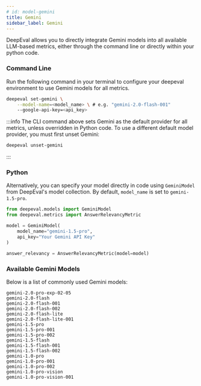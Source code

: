```yaml
---
# id: model-gemini
title: Gemini
sidebar_label: Gemini
---
```


DeepEval allows you to directly integrate Gemini models into all available LLM-based metrics, either through the command line or directly within your python code.

### Command Line

Run the following command in your terminal to configure your deepeval environment to use Gemini models for all metrics. 

```bash
deepeval set-gemini \
    --model-name=<model_name> \ # e.g. "gemini-2.0-flash-001"
    --google-api-key=<api_key>
```

:::info
The CLI command above sets Gemini as the default provider for all metrics, unless overridden in Python code.  To use a different default model provider, you must first unset Gemini:

```bash
deepeval unset-gemini
```
:::

### Python

Alternatively, you can specify your model directly in code using `GeminiModel` from DeepEval's model collection. By default, `model_name` is set to `gemini-1.5-pro`.

```python
from deepeval.models import GeminiModel
from deepeval.metrics import AnswerRelevancyMetric

model = GeminiModel(
    model_name="gemini-1.5-pro",
    api_key="Your Gemini API Key"
)

answer_relevancy = AnswerRelevancyMetric(model=model)
```

### Available Gemini Models

Below is a list of commonly used Gemini models:

`gemini-2.0-pro-exp-02-05`  
`gemini-2.0-flash`  
`gemini-2.0-flash-001`  
`gemini-2.0-flash-002`  
`gemini-2.0-flash-lite`  
`gemini-2.0-flash-lite-001`  
`gemini-1.5-pro`  
`gemini-1.5-pro-001`  
`gemini-1.5-pro-002`  
`gemini-1.5-flash`  
`gemini-1.5-flash-001`  
`gemini-1.5-flash-002`  
`gemini-1.0-pro`  
`gemini-1.0-pro-001`  
`gemini-1.0-pro-002`  
`gemini-1.0-pro-vision`  
`gemini-1.0-pro-vision-001`

